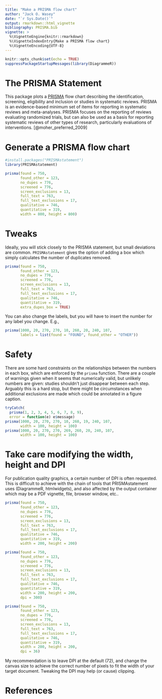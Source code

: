 ```yaml
---
title: "Make a PRISMA flow chart"
author: "Jack O. Wasey"
date: "`r Sys.Date()`"
output: rmarkdown::html_vignette
bibliography: PRISMA.bib
vignette: >
  %\VignetteEngine{knitr::rmarkdown}
  %\VignetteIndexEntry{Make a PRISMA flow chart}
  %\VignetteEncoding{UTF-8}
---
```


```r
knitr::opts_chunk$set(echo = TRUE)
suppressPackageStartupMessages(library(DiagrammeR))
```

# The PRISMA Statement

This package plots a [PRISMA](http://prisma-statement.org/) flow chart
    describing the identification, screening, eligibility and inclusion or studies in
    systematic reviews. PRISMA is an evidence-based minimum set of items for reporting
    in systematic reviews and meta-analyses. PRISMA focuses on the reporting of reviews
    evaluating randomized trials, but can also be used as a basis for reporting
    systematic reviews of other types of research, particularly evaluations of
    interventions. [@moher_preferred_2009]

# Generate a PRISMA flow chart

```r
#install.packages("PRISMAstatement")
library(PRISMAstatement)

prisma(found = 750,
       found_other = 123,
       no_dupes = 776, 
       screened = 776, 
       screen_exclusions = 13, 
       full_text = 763,
       full_text_exclusions = 17, 
       qualitative = 746, 
       quantitative = 319,
       width = 800, height = 800)
```

# Tweaks

Ideally, you will stick closely to the PRISMA statement, but small deviations are common. `PRISMAstatement` gives the option of adding a box which simply calculates the number of duplicates removed.

```r
prisma(found = 750,
       found_other = 123,
       no_dupes = 776, 
       screened = 776, 
       screen_exclusions = 13, 
       full_text = 763,
       full_text_exclusions = 17, 
       qualitative = 746, 
       quantitative = 319,
       extra_dupes_box = TRUE)
```

You can also change the labels, but you will have to insert the number for any label you change. E.g.,
```r
prisma(1000, 20, 270, 270, 10, 260, 20, 240, 107,
       labels = list(found = "FOUND", found_other = "OTHER"))
```

# Safety

There are some hard constraints on the relationships between the numbers in each box, which are enforced by the `prisma` function. There are a couple of warnings given when it seems that numerically valid, but unlikely numbers are given: studies shouldn't just disappear between each step. Arguably this is a hard stop, but there might be circumstances when additional exclusions are made which could be annotated in a figure caption.

```r
tryCatch(
  prisma(1, 2, 3, 4, 5, 6, 7, 8, 9),
  error = function(e) e$message)
prisma(1000, 20, 270, 270, 10, 260, 19, 240, 107, 
       width = 100, height = 100)
prisma(1000, 20, 270, 270, 269, 260, 20, 240, 107, 
       width = 100, height = 100)
```

# Take care modifying the width, height and DPI

For publication quality graphics, a certain number of DPI is often requested. This is difficult to achieve with the chain of tools that PRISMAstatement uses (DiagrammeR, htmlwidgets), and also affected by the output container which may be a PDF vignette, file, browser window, etc..

```r
prisma(found = 750,
       found_other = 123,
       no_dupes = 776, 
       screened = 776, 
       screen_exclusions = 13, 
       full_text = 763,
       full_text_exclusions = 17, 
       qualitative = 746, 
       quantitative = 319,
       width = 200, height = 200)
```

```r
prisma(found = 750,
       found_other = 123,
       no_dupes = 776, 
       screened = 776, 
       screen_exclusions = 13, 
       full_text = 763,
       full_text_exclusions = 17, 
       qualitative = 746, 
       quantitative = 319,
       width = 200, height = 200,
       dpi = 300)
```

```r
prisma(found = 750,
       found_other = 123,
       no_dupes = 776, 
       screened = 776, 
       screen_exclusions = 13, 
       full_text = 763,
       full_text_exclusions = 17, 
       qualitative = 746, 
       quantitative = 319,
       width = 200, height = 200,
       dpi = 36)
```

My recommendation is to leave DPI at the default (72), and change the canvas size to achieve the correct number of pixels to fit the width of your target document. Tweaking the DPI may help (or cause) clipping.

# References
